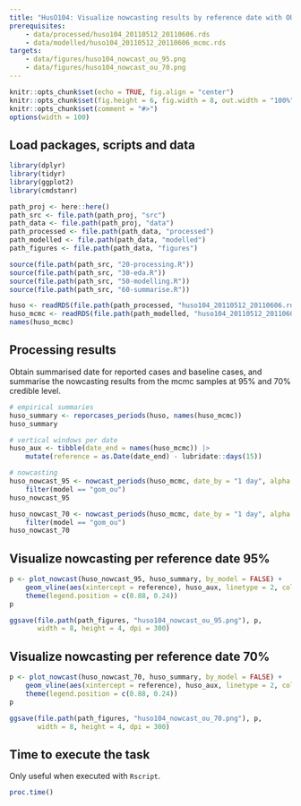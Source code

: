 ```yaml
---
title: "HusO104: Visualize nowcasting results by reference date with OU model"
prerequisites:
    - data/processed/huso104_20110512_20110606.rds
    - data/modelled/huso104_20110512_20110606_mcmc.rds
targets:
    - data/figures/huso104_nowcast_ou_95.png
    - data/figures/huso104_nowcast_ou_70.png
---
```


```r
knitr::opts_chunk$set(echo = TRUE, fig.align = "center")
knitr::opts_chunk$set(fig.height = 6, fig.width = 8, out.width = "100%")
knitr::opts_chunk$set(comment = "#>")
options(width = 100)
```

## Load packages, scripts and data

```r
library(dplyr)
library(tidyr)
library(ggplot2)
library(cmdstanr)

path_proj <- here::here()
path_src <- file.path(path_proj, "src")
path_data <- file.path(path_proj, "data")
path_processed <- file.path(path_data, "processed")
path_modelled <- file.path(path_data, "modelled")
path_figures <- file.path(path_data, "figures")

source(file.path(path_src, "20-processing.R"))
source(file.path(path_src, "30-eda.R"))
source(file.path(path_src, "50-modelling.R"))
source(file.path(path_src, "60-summarise.R"))

huso <- readRDS(file.path(path_processed, "huso104_20110512_20110606.rds"))
huso_mcmc <- readRDS(file.path(path_modelled, "huso104_20110512_20110606_mcmc.rds"))
names(huso_mcmc)
```

## Processing results

Obtain summarised date for reported cases and baseline cases, and summarise the nowcasting
results from the mcmc samples at 95% and 70% credible level.

```r
# empirical summaries
huso_summary <- reporcases_periods(huso, names(huso_mcmc))
huso_summary

# vertical windows per date
huso_aux <- tibble(date_end = names(huso_mcmc)) |>
    mutate(reference = as.Date(date_end) - lubridate::days(15))

# nowcasting
huso_nowcast_95 <- nowcast_periods(huso_mcmc, date_by = "1 day", alpha = 0.05) |>
    filter(model == "gom_ou")
huso_nowcast_95

huso_nowcast_70 <- nowcast_periods(huso_mcmc, date_by = "1 day", alpha = 0.3) |>
    filter(model == "gom_ou")
huso_nowcast_70

```

## Visualize nowcasting per reference date 95%

```r
p <- plot_nowcast(huso_nowcast_95, huso_summary, by_model = FALSE) +
    geom_vline(aes(xintercept = reference), huso_aux, linetype = 2, color = "gray50") +
    theme(legend.position = c(0.88, 0.24))
p

ggsave(file.path(path_figures, "huso104_nowcast_ou_95.png"), p,
       width = 8, height = 4, dpi = 300)
```

## Visualize nowcasting per reference date 70%

```r
p <- plot_nowcast(huso_nowcast_70, huso_summary, by_model = FALSE) +
    geom_vline(aes(xintercept = reference), huso_aux, linetype = 2, color = "gray50") +
    theme(legend.position = c(0.88, 0.24))
p

ggsave(file.path(path_figures, "huso104_nowcast_ou_70.png"), p,
       width = 8, height = 4, dpi = 300)
```


## Time to execute the task

Only useful when executed with `Rscript`.

```r
proc.time()
```

